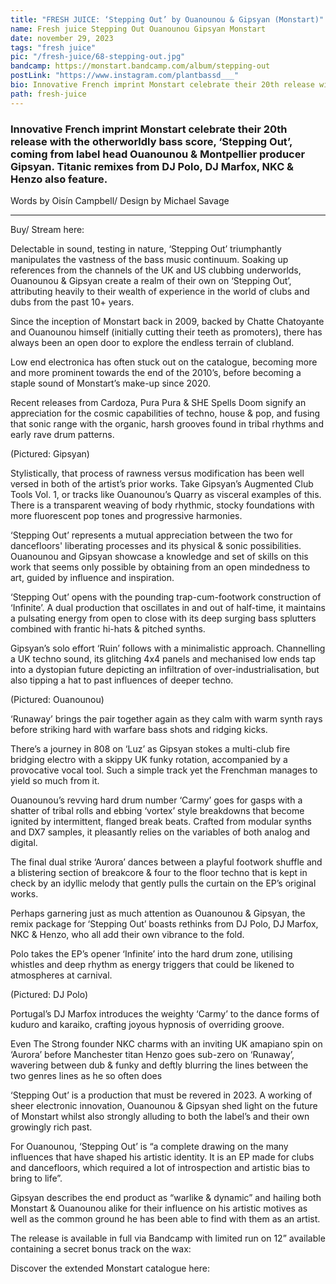 ---
title: "FRESH JUICE: ‘Stepping Out’ by Ouanounou & Gipsyan (Monstart)"
name: Fresh juice Stepping Out Ouanounou Gipsyan Monstart
date: november 29, 2023
tags: "fresh juice"
pic: "/fresh-juice/68-stepping-out.jpg"
bandcamp: https://monstart.bandcamp.com/album/stepping-out
postLink: "https://www.instagram.com/plantbassd___"
bio: Innovative French imprint Monstart celebrate their 20th release with the otherworldly bass score, ‘Stepping Out’, coming from label head Ouanounou & Montpellier producer Gipsyan.
path: fresh-juice
---

### Innovative French imprint Monstart celebrate their 20th release with the otherworldly bass score, ‘Stepping Out’, coming from label head Ouanounou & Montpellier producer Gipsyan. Titanic remixes from DJ Polo, DJ Marfox, NKC & Henzo also feature.

<p className="smallText">Words by Oisín Campbell/ Design by Michael Savage</p>

<hr />

<BandCamp src="album=604423626" />

Buy/ Stream here: <HoverLink url="https://monstart.bandcamp.com/album/stepping-out" external />

Delectable in sound, testing in nature, ‘Stepping Out’ triumphantly manipulates the vastness of the bass music continuum. Soaking up references from the channels of the UK and US clubbing underworlds, Ouanounou & Gipsyan create a realm of their own on ‘Stepping Out’, attributing heavily to their wealth of experience in the world of clubs and dubs from the past 10+ years.

Since the inception of Monstart back in 2009, backed by Chatte Chatoyante and Ouanounou himself (initially cutting their teeth as promoters), there has always been an open door to explore the endless terrain of clubland.

Low end electronica has often stuck out on the catalogue, becoming more and more prominent towards the end of the 2010’s, before becoming a staple sound of Monstart’s make-up since 2020.

Recent releases from Cardoza, Pura Pura & SHE Spells Doom signify an appreciation for the cosmic capabilities of techno, house & pop, and fusing that sonic range with the organic, harsh grooves found in tribal rhythms and early rave drum patterns.

<Picture src="/fresh-juice/68-gipsyan.png" alt="gipsyan cover pic" size={1200} withSubtitle />
<p className="smallText">(Pictured: Gipsyan)</p>

Stylistically, that process of rawness versus modification has been well versed in both of the artist’s prior works. Take Gipsyan’s Augmented Club Tools Vol. 1, or tracks like Ouanounou’s Quarry as visceral examples of this. There is a transparent weaving of body rhythmic, stocky foundations with more fluorescent pop tones and progressive harmonies.

‘Stepping Out’ represents a mutual appreciation between the two for dancefloors' liberating processes and its physical & sonic possibilities. Ouanounou and Gipsyan showcase a knowledge and set of skills on this work that seems only possible by obtaining from an open mindedness to art, guided by influence and inspiration.

‘Stepping Out’ opens with the pounding trap-cum-footwork construction of ‘Infinite’. A dual production that oscillates in and out of half-time, it maintains a pulsating energy from open to close with its deep surging bass splutters combined with frantic hi-hats & pitched synths.

Gipsyan’s solo effort ‘Ruin’ follows with a minimalistic approach. Channelling a UK techno sound, its glitching 4x4 panels and mechanised low ends tap into a dystopian future depicting an infiltration of over-industrialisation, but also tipping a hat to past influences of deeper techno.

<Picture src="/fresh-juice/68-ouanounou.jpg" alt="ouanounou cover pic" size={1200} withSubtitle />
<p className="smallText">(Pictured: Ouanounou)</p>

‘Runaway’ brings the pair together again as they calm with warm synth rays before striking hard with warfare bass shots and ridging kicks.

There’s a journey in 808 on ‘Luz’ as Gipsyan stokes a multi-club fire bridging electro with a skippy UK funky rotation, accompanied by a provocative vocal tool. Such a simple track yet the Frenchman manages to yield so much from it.

Ouanounou’s revving hard drum number ‘Carmy’ goes for gasps with a shatter of tribal rolls and ebbing ‘vortex’ style breakdowns that become ignited by intermittent, flanged break beats. Crafted from modular synths and DX7 samples, it pleasantly relies on the variables of both analog and digital.

The final dual strike ‘Aurora’ dances between a playful footwork shuffle and a blistering section of breakcore & four to the floor techno that is kept in check by an idyllic melody that gently pulls the curtain on the EP’s original works.

Perhaps garnering just as much attention as Ouanounou & Gipsyan, the remix package for ‘Stepping Out’ boasts rethinks from DJ Polo, DJ Marfox, NKC & Henzo, who all add their own vibrance to the fold.

Polo takes the EP’s opener ‘Infinite’ into the hard drum zone, utilising whistles and deep rhythm as energy triggers that could be likened to atmospheres at carnival.

<Picture src="/fresh-juice/68-polo.png" alt="DJ Polo cover pic" size={1200} withSubtitle />
<p className="smallText">(Pictured: DJ Polo)</p>

Portugal’s DJ Marfox introduces the weighty ‘Carmy’ to the dance forms of kuduro and karaiko, crafting joyous hypnosis of overriding groove.

Even The Strong founder NKC charms with an inviting UK amapiano spin on ‘Aurora’ before Manchester titan Henzo goes sub-zero on ‘Runaway’, wavering between dub & funky and deftly blurring the lines between the two genres lines as he so often does

‘Stepping Out’ is a production that must be revered in 2023. A working of sheer electronic innovation, Ouanounou & Gipsyan shed light on the future of Monstart whilst also strongly alluding to both the label’s and their own growingly rich past.

For Ouanounou, ‘Stepping Out’ is “a complete drawing on the many influences that have shaped his artistic identity. It is an EP made for clubs and dancefloors, which required a lot of introspection and artistic bias to bring to life”.

Gipsyan describes the end product as “warlike & dynamic” and hailing both Monstart & Ouanounou alike for their influence on his artistic motives as well as the common ground he has been able to find with them as an artist.

The release is available in full via Bandcamp with limited run on 12” available containing a secret bonus track on the wax: <HoverLink url="https://monstart.bandcamp.com/album/stepping-out" external />

Discover the extended Monstart catalogue here: <HoverLink url="https://monstart.bandcamp.com/music" external />
